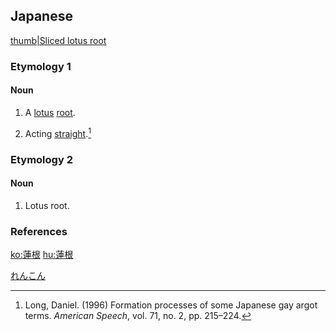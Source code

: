==Japanese==
[[image:JaRenkonLotus14R.jpg|thumb|Sliced lotus root]]
{{ja-kanjitab|れん|こん|yomi=on}}

===Etymology 1===

====Noun====
{{ja-noun|れんこん}}

# A [[lotus]] [[root]].
# {{lb|ja|gay slang}} Acting [[straight]].<ref>Long, Daniel. (1996) Formation processes of some Japanese gay argot terms. ''American Speech'', vol. 71, no. 2, pp. 215&ndash;224.</ref>

===Etymology 2===

====Noun====
{{ja-noun|はすね}}

# Lotus root.

===References===
<references/>

[[Category:ja:Vegetables|れんこん]]

[[ko:蓮根]]
[[hu:蓮根]]